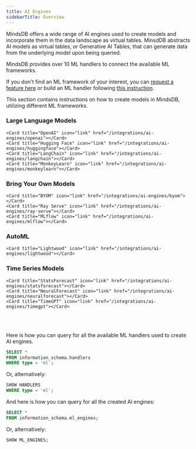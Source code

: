 ```yaml
---
title: AI Engines
sidebarTitle: Overview
---
```


MindsDB offers a wide range of AI engines used to create models and incorporate them in the data landscape as virtual tables. MinsdDB abstracts AI models as virtual tables, or Generative AI Tables, that can generate data from the underlying model upon being queried.

<Tip>
MindsDB provides over 10 ML handlers to connect the available ML frameworks.

If you don't find an ML framework of your interest, you can [request a feature here](https://github.com/mindsdb/mindsdb/issues/new?assignees=&labels=enhancement&projects=&template=feature_request_v2.yaml) or build an ML handler following [this instruction](/contribute/ml-handlers).
</Tip>

This section contains instructions on how to create models in MindsDB, utilizing different ML frameworks.

### Large Language Models

<CardGroup cols={4}>

    <Card title="OpenAI" icon="link" href="/integrations/ai-engines/openai"></Card>
    <Card title="Hugging Face" icon="link" href="/integrations/ai-engines/huggingface"></Card>
    <Card title="LangChain" icon="link" href="/integrations/ai-engines/langchain"></Card>
    <Card title="MonkeyLearn" icon="link" href="/integrations/ai-engines/monkeylearn"></Card>

</CardGroup>

### Bring Your Own Models

<CardGroup cols={4}>

    <Card title="BYOM" icon="link" href="/integrations/ai-engines/byom"></Card>
    <Card title="Ray Serve" icon="link" href="/integrations/ai-engines/ray-serve"></Card>
    <Card title="MLflow" icon="link" href="/integrations/ai-engines/mlflow"></Card>

</CardGroup>

### AutoML

<CardGroup cols={4}>

    <Card title="Lightwood" icon="link" href="/integrations/ai-engines/lightwood"></Card>

</CardGroup>

### Time Series Models

<CardGroup cols={4}>

    <Card title="StatsForecast" icon="link" href="/integrations/ai-engines/statsforecast"></Card>
    <Card title="NeuralForecast" icon="link" href="/integrations/ai-engines/neuralforecast"></Card>
    <Card title="TimeGPT" icon="link" href="/integrations/ai-engines/timegpt"></Card>

</CardGroup>

<br></br>

<Info>
Here is how you can query for all the available ML handlers used to create AI engines.

  ```sql
  SELECT *
  FROM information_schema.handlers
  WHERE type = 'ml';
  ```

  Or, alternatively:

  ```sql
  SHOW HANDLERS
  WHERE type = 'ml';
  ```

And here is how you can query for all the created AI engines:

  ```sql
  SELECT *
  FROM information_schema.ml_engines;
  ```

  Or, alternatively:

  ```sql
  SHOW ML_ENGINES;
  ```
</Info>
